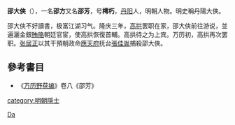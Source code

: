 '''邵大俠'''（{{bd|?||?|}}），一名'''邵方'''又名'''邵芳'''，号'''樗朽'''，[[丹阳|丹阳]]人，明朝人物。明史稱丹陽大俠。

邵大俠不好讀書，极富江湖习气。隆庆三年，[[高拱|高拱]]罢职在家，邵大俠前往游说，並遍灑金銀[[賄賂|賄賂]]朝廷官宦，使高拱恢復首輔。高拱待之为上宾。万历初，高拱再次罢职。[[张居正|张居正]]以其干預朝政命[[應天府|應天府]]抚台[[張佳胤|張佳胤]]捕殺邵大俠。

== 參考書目 ==
*《[[万历野获编|万历野获编]]》卷八《邵芳》

{{Authority control}}
{{DEFAULTSORT:Shao邵}}
[[Category:邵姓|Da]]
[[category:明朝隱士|category:明朝隱士]]